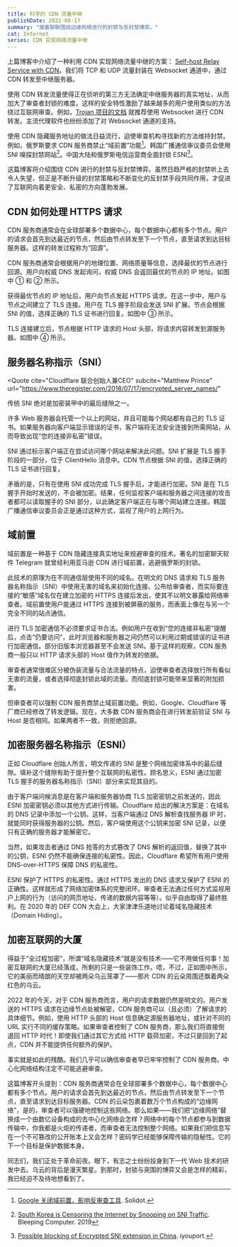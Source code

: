 ```yaml
---
title: 科学的 CDN 流量中继
publishDate: 2022-08-17
summary: "接着聊聊围绕边缘网络进行的封禁与反封禁博弈。"
cat: Internet
series: CDN 实现网络流量中继
---
```


上篇博客中介绍了一种利用 CDN 实现网络流量中继的方案： [Self-host Relay Service with CDN](https://www.whexy.com/posts/relay_cdn)。我们将 TCP 和 UDP 流量封装在 Websocket 通道中，通过 CDN 转发至中继服务器。

使用 CDN 转发流量使得正在侦听的第三方无法确定中继服务器的真实地址，从而加大了审查者封锁的难度。这样的安全特性激励了越来越多的用户使用类似的方法绕过互联网审查。例如，[Trojan 项目的文档](https://p4gefau1t.github.io/trojan-go/advance/websocket/) 就推荐使用 Websocket 进行 CDN 转发。主流代理软件也纷纷添加了对 Websocket 通道的支持。

使用 CDN 隐藏服务地址的做法日益流行，迫使审查机构寻找新的方法维持封禁。例如，俄罗斯要求 CDN 服务商禁止“域前置”功能[^1]。韩国广播通信审议委员会使用 SNI 嗅探封禁网站[^2]。中国大陆和俄罗斯电信运营商全面封锁 ESNI[^3]。

这篇博客将介绍围绕 CDN 进行的封禁与反封禁博弈。虽然日趋严格的封禁听上去令人失望，但正是不断升级的封禁策略和不断变化的反封禁手段共同作用，才促进了互联网向着更安全、私密的方向蓬勃发展。

## CDN 如何处理 HTTPS 请求

CDN 服务商通常会在全球部署多个数据中心，每个数据中心都有多个节点。用户的请求会首先到达最近的节点，然后由节点转发至下一个节点，直至请求到达目标服务器。这样的转发过程称为“回源”。

<Diagram src="images/relay_cdn/HTTPS.svg" alt="CDN 处理 HTTPS 请求" />

CDN 服务商通常会根据用户的地理位置、网络质量等信息，选择最优的节点进行回源。用户向权威 DNS 发起询问，权威 DNS 会返回最优的节点的 IP 地址。如图中 ① 和 ② 所示。

获得最优节点的 IP 地址后，用户向节点发起 HTTPS 请求。在这一步中，用户与节点之间建立了 TLS 连接。用户在 TLS 握手阶段会发送 SNI 扩展。节点会根据 SNI 的值，选择正确的 TLS 证书进行回复。如图中 ③ 所示。

TLS 连接建立后，节点根据 HTTP 请求的 Host 头部，将请求内容转发到源服务器。如图中 ④ 所示。

## 服务器名称指示（SNI）

<Quote
  cite="Cloudflare 联合创始人兼CEO"
  subcite="Matthew Prince"
  url="https://www.theregister.com/2018/07/17/encrypted_server_names/"
>
  传统 SNI 绝对是加密装甲中的最后缝隙之一。
</Quote>

许多 Web 服务器会托管一个以上的网站，并且可能每个网站都有自己的 TLS 证书。如果服务器向客户端显示错误的证书，客户端将无法安全连接到所需网站，从而导致出现“您的连接非私密”错误。

SNI 通过标示客户端正在尝试访问哪个网站来解决此问题。SNI 扩展是 TLS 握手阶段的一部分，位于 ClientHello 消息中。CDN 节点根据 SNI 的值，选择正确的 TLS 证书进行回复。

矛盾的是，只有在使用 SNI 成功完成 TLS 握手后，才能进行加密。SNI 是在 TLS 握手开始时发送的，不会被加密。结果，任何监视客户端和服务器之间连接的攻击者都可以读取握手的 SNI 部分，以此确定客户端正在与哪个网站建立连接。韩国广播通信审议委员会正是通过这种方式，监视了用户的上网行为。

## 域前置

域前置是一种基于 CDN 隐藏连接真实地址来规避审查的技术。著名的加密聊天软件 Telegram 就曾经利用亚马逊 CDN 进行域前置，逃避俄罗斯的封锁。

<Diagram
  src="images/relay_cdn/Domain fronting.svg"
  alt="域前置技术的原理示意"
/>

此技术的原理为在不同通信层使用不同的域名。在明文的 DNS 请求和 TLS 服务器名称指示（SNI）中使用无害的域名来初始化连接、公布给审查者，而实际要连接的“敏感”域名仅在建立加密的 HTTPS 连接后发出，使其不以明文暴露给网络审查者。域前置使用户能通过 HTTPS 连接到被屏蔽的服务，而表面上像在与另一个完全不同的站点通信。

<Dialog>
  CDN 为何不根据 TLS 中的 SNI 标志选择源服务器，而是依照 HTTP 请求头的
  Host 值进行转发呢？
</Dialog>

进行 TLS 加密通信不必须要求证书合法。例如用户在收到“您的连接非私密”提醒后，点击“仍要访问”，此时浏览器和服务器之间仍然可以利用过期或错误的证书进行加密通信。部分旧版本浏览器甚至不会发送 SNI。基于这样的观察，CDN 服务商一般只以 HTTP 请求头部的 Host 值作为转发的依据。

审查者通常很难区分被伪装流量与合法流量的特点，迫使审查者选择放行所有看似无害的流量，或者选择彻底封锁此域的流量。而彻底封锁可能带来显著的附加损害。

但审查者可以强制 CDN 服务商禁止域前置功能。例如，Google、Cloudflare 等厂商已经修改了转发逻辑。现在，大多数 CDN 服务商会在进行转发前验证 SNI 与 Host 是否相同。如果两者不一致，则拒绝回源。

## 加密服务器名称指示（ESNI）

正如 Cloudflare 创始人所言，明文传递的 SNI 是整个网络加密体系中的最后缝隙。填补这个缝隙有助于提升整个互联网的私密性。顾名思义，ESNI 通过加密 TLS 握手的服务器名称指示（SNI）部分来实现其目的。

由于客户端问候消息是在客户端和服务器协商 TLS 加密密钥之前发送的，因此 ESNI 加密密钥必须以其他方式进行传输。Cloudflare 给出的解决方案是：在域名的 DNS 记录中添加一个公钥。这样，当客户端通过 DNS 解析查找服务器 IP 时，就能同时获得服务器的公钥。然后，客户端使用这个公钥来加密 SNI 记录，以便只有正确的服务器才能解密它。

当然，如果攻击者通过 DNS 抢答的方式篡改了 DNS 解析的返回值，替换了其中的公钥，ESNI 仍然不能确保连接的私密性。因此，Cloudflare 希望所有用户使用 DNS-over-HTTPS 保障 DNS 的私密性。

ESNI 保护了 HTTPS 的私密性。通过 HTTPS 发出的 DNS 请求又保护了 ESNI 的正确性。这样就形成了网络加密体系的完整闭环。审查者无法通过任何方式监视用户上网的行为（访问的网页地址、传递的数据内容等等）。似乎自由取得了最终胜利。在 2020 年的 DEF CON 大会上，大家津津乐道地讨论着域名隐藏技术（Domain Hiding）。

<Diagram
  src="images/relay_cdn/Domain Hiding.svg"
  alt="域隐藏技术的原理示意"
/>

## 加密互联网的大厦

得益于“全过程加密”，所谓“域名隐藏技术”就是没有技术——它不用做任何事！加密互联网的大厦已经落成，所剩的只是一些装饰工作。唔，不过，正如图中所示，它的美丽而晴朗的天空却被两朵乌云笼罩了——那片 CDN 的云朵周围还飘着两朵红色的乌云。

2022 年的今天，对于 CDN 服务商而言，用户的请求数据仍然是明文的。用户发送的 HTTPS 请求在边缘节点处被解密，CDN 服务商可以（且必须）了解请求的具体细节。例如，使用 HTTP 头部的 Host 信息确定源服务器地址，或针对不同的 URL 实行不同的缓存策略。如果审查者控制了 CDN 服务商，那么我们将直接倒退回 HTTP 时代！即使我们通过其它方式给 HTTP 载荷加密，不过只是回到了起点，CDN 并不能提供任何额外的保护。

事实就是如此的残酷。我们几乎可以确信审查者早已牢牢控制了 CDN 服务商。中心化网络结构注定不可能逃避审查。

这篇博客开头提到：CDN 服务商通常会在全球部署多个数据中心，每个数据中心都有多个节点。用户的请求会首先到达最近的节点，然后由节点转发至下一个节点，直至请求到达目标服务器。CDN 的云朵包裹着数万个节点构成的“边缘网络”，是的，审查者可以强硬地控制这些网络。那么如果——我们把“边缘网络”替换成一个由数亿设备构成的去中心化网络会怎样？网络中的每个节点都参与到数据传输中，你我都是火炬的传递者，而审查者无法控制整个网络。如果我们把信息写在一个不可篡改的公开账本上又会怎样？密码学已经能够保障传输的隐秘性。它的下一个目标是保护数据本身。

同志们，我们正处于革命前夜。眼下，有志之士纷纷投身到下一代 Web 技术的研发中去。乌云的背后是漫天繁星。到那时，封锁与突围的博弈又会是怎样的精彩，我已经迫不及待地想看到了。

[^1]: [Google 关闭域前置，影响反审查工具](https://www.solidot.org/story?sid=56211). Solidot.
[^2]: [South Korea is Censoring the Internet by Snooping on SNI Traffic](https://www.bleepingcomputer.com/news/security/south-korea-is-censoring-the-internet-by-snooping-on-sni-traffic/). Bleeping Computer. 2019
[^3]: [Possible blocking of Encrypted SNI extension in China](https://web.archive.org/web/20200801221253/https://mailarchive.ietf.org/arch/msg/tls/YzT5LjLJ_6WWhdnU2wVsKNKR6_I/). iyouport.
